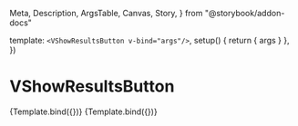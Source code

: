   Meta,
  Description,
  ArgsTable,
  Canvas,
  Story,
} from "@storybook/addon-docs"


<Meta
  title="Components/VHeader/VHeaderMobile/VShowResultsButton"
  component={VShowResultsButton}
/>

  template: `<VShowResultsButton v-bind="args"/>`,
  setup() {
    return { args }
  },
})

# VShowResultsButton

<Description of={VShowResultsButton} />

<ArgsTable of={VShowResultsButton} />

<Canvas>
  <Story name="Default">{Template.bind({})}</Story>
</Canvas>

<Canvas>
  <Story name="Fetching" args={{ isFetching: true }}>
    {Template.bind({})}
  </Story>
</Canvas>
